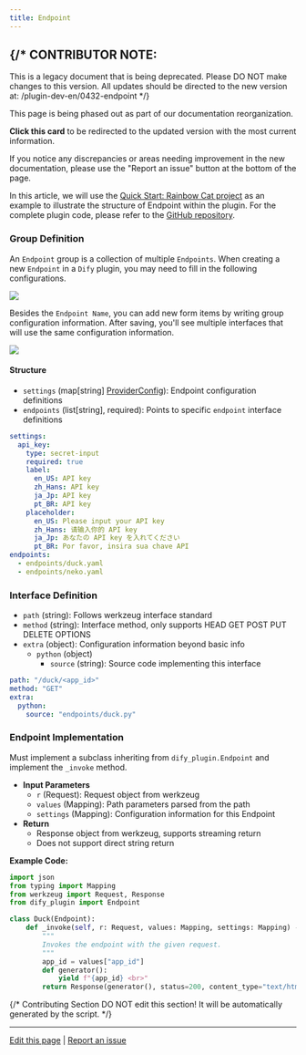 ```yaml
---
title: Endpoint
---
```




{/* 
  CONTRIBUTOR NOTE:
  ----------------
  This is a legacy document that is being deprecated.
  Please DO NOT make changes to this version.
  All updates should be directed to the new version at:
  /plugin-dev-en/0432-endpoint
*/}

<Card title="This Documentation is Being Deprecated" icon="circle-exclamation" href="/plugin-dev-en/0432-endpoint">
  <p>This page is being phased out as part of our documentation reorganization.</p>
  
  <p><strong>Click this card</strong> to be redirected to the updated version with the most current information.</p>
  
  <p>If you notice any discrepancies or areas needing improvement in the new documentation, please use the "Report an issue" button at the bottom of the page.</p>
</Card>

In this article, we will use the [Quick Start: Rainbow Cat project](../quick-start/develop-plugins/extension-plugin) as an example to illustrate the structure of Endpoint within the plugin. For the complete plugin code, please refer to the [GitHub repository](https://github.com/langgenius/dify-plugin-sdks/tree/main/python/examples/neko).

### **Group Definition**

An `Endpoint` group is a collection of multiple `Endpoints`. When creating a new `Endpoint` in a `Dify` plugin, you may need to fill in the following configurations.

![](https://assets-docs.dify.ai/2024/11/763dbf86e4319591415dc5a1b6948ccb.png)

Besides the `Endpoint Name`, you can add new form items by writing group configuration information. After saving, you'll see multiple interfaces that will use the same configuration information.

![](https://assets-docs.dify.ai/2024/11/b778b7093b7df0dc80a476c65ddcbe58.png)

#### **Structure**

* `settings` (map\[string] [ProviderConfig](general-specifications.md#providerconfig)): Endpoint configuration definitions
* `endpoints` (list\[string], required): Points to specific `endpoint` interface definitions

```yaml
settings:
  api_key:
    type: secret-input
    required: true
    label:
      en_US: API key
      zh_Hans: API key
      ja_Jp: API key
      pt_BR: API key
    placeholder:
      en_US: Please input your API key
      zh_Hans: 请输入你的 API key
      ja_Jp: あなたの API key を入れてください
      pt_BR: Por favor, insira sua chave API
endpoints:
  - endpoints/duck.yaml
  - endpoints/neko.yaml
```

### **Interface Definition**

* `path` (string): Follows werkzeug interface standard
* `method` (string): Interface method, only supports HEAD GET POST PUT DELETE OPTIONS
* `extra` (object): Configuration information beyond basic info
  * `python` (object)
    * `source` (string): Source code implementing this interface

```yaml
path: "/duck/<app_id>"
method: "GET"
extra:
  python:
    source: "endpoints/duck.py"
```

### **Endpoint Implementation**

Must implement a subclass inheriting from `dify_plugin.Endpoint` and implement the `_invoke` method.

* **Input Parameters**
  * `r` (Request): Request object from werkzeug
  * `values` (Mapping): Path parameters parsed from the path
  * `settings` (Mapping): Configuration information for this Endpoint
* **Return**
  * Response object from werkzeug, supports streaming return
  * Does not support direct string return

**Example Code:**

```python
import json
from typing import Mapping
from werkzeug import Request, Response
from dify_plugin import Endpoint

class Duck(Endpoint):
    def _invoke(self, r: Request, values: Mapping, settings: Mapping) -> Response:
        """
        Invokes the endpoint with the given request.
        """
        app_id = values["app_id"]
        def generator():
            yield f"{app_id} <br>"
        return Response(generator(), status=200, content_type="text/html")
```

{/*
Contributing Section
DO NOT edit this section!
It will be automatically generated by the script.
*/}

---

[Edit this page](https://github.com/langgenius/dify-docs/edit/main/en/plugins/schema-definition/endpoint.mdx) | [Report an issue](https://github.com/langgenius/dify-docs/issues/new?template=docs.yml)

